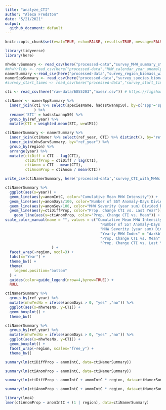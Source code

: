 ```yaml
---
title: "analyze_CTI"
author: "Alexa Fredston"
date: "5/21/2021"
output:
  github_document: default
---
```



```r
knitr::opts_chunk$set(eval=TRUE, echo=FALSE, results=TRUE, message=FALSE, warning=FALSE) # set options for all chunks
```

```r
library(tidyverse)
library(here)
```


```r
mhwSurvSummary <- read_csv(here("processed-data","survey_MHW_summary_stats.csv"))
#mhwYrTidy <- read_csv(here("processed-data","MHW_calendar_year_anomaly.csv"))
namerSummary <-read_csv(here("processed-data","survey_region_biomass_with_MHWs.csv"))
namerSppSummary <- read_csv(here("processed-data","survey_species_biomass_with_MHWs.csv"))
#survey_start_times <- read_csv(here("processed-data","survey_start_times.csv"))

cti <- read_csv(here("raw-data/6855203","mxesr.csv")) # https://figshare.com/articles/dataset/Species_Temperature_Index_and_thermal_range_information_forNorth_Pacific_and_North_Atlantic_plankton_and_bottom_trawl_species/6855203/1
```

```r
ctiNamer <- namerSppSummary %>% 
  inner_join(cti %>% select(speciesName, hadsstwannp50), by=c('spp'='speciesName') # keep only the species with CTIs, and use the hadsstwannp50 index (see dataset description in source file for CTI data)
             ) %>% 
  rename('STI' = hadsstwannp50) %>% 
  group_by(ref_year) %>% 
  mutate(CTI = weighted.mean(STI, w=wtMt))

ctiNamerSummary <- namerSummary %>% 
  inner_join(ctiNamer %>% select(ref_year, CTI) %>% distinct(), by="ref_year") %>% 
  inner_join(mhwSurvSummary, by="ref_year") %>% 
  group_by(region) %>% 
  arrange(year) %>% 
  mutate(ctiDiff = CTI - lag(CTI),
         ctiDiffProp = ctiDiff / lag(CTI),
         ctiAnom = CTI - mean(CTI),
         ctiAnomProp = ctiAnom / mean(CTI))

write_csv(ctiNamerSummary, here('processed-data','survey_CTI_with_MHWs.csv'))
```

```r
ctiNamerSummary %>% 
  ggplot(aes(x=year)) + 
  geom_line(aes(y=anomIntC, color="Cumulative Mean MHW Intensity")) +
  geom_line(aes(y=anomDays/100, color="Number of SST Anomaly-Days Divided by 100")) +
  geom_line(aes(y=anomSev/100, color="MHW Severity (year sum) Divided by 100")) +
  geom_line(aes(y=ctiDiffProp, color="Prop. Change CTI vs. Last Year")) +
    geom_line(aes(y=ctiAnomProp, color="Prop. Change CTI vs. Mean")) +
scale_color_manual(name = "", values = c("Cumulative Mean MHW Intensity" = "darkblue",
                                           "Number of SST Anomaly-Days Divided by 100" = "turquoise1",
                                           "MHW Severity (year sum) Divided by 100" = "royalblue1",
                                           "Yearly MHW Index" = "darkblue",
                                           "Prop. Change CTI vs. Mean" = "palevioletred2",
                                           "Prop. Change CTI vs. Last Year" = "darkred")
                     ) +
  facet_wrap(~region, ncol=3) +
  labs(x="Year") + 
  theme_bw() +
  theme(
    legend.position="bottom"
  ) +
  guides(color=guide_legend(nrow=4,byrow=TRUE)) +
  NULL
```
```r
ctiNamerSummary %>% 
  group_by(ref_year) %>% 
  mutate(mhwYesNo = ifelse(anomDays > 0, "yes" ,"no")) %>% 
  ggplot(aes(x=mhwYesNo, y=CTI)) +
  geom_boxplot() + 
  theme_bw()
```

```r
ctiNamerSummary %>% 
  group_by(ref_year) %>% 
  mutate(mhwYesNo = ifelse(anomDays > 0, "yes" ,"no")) %>% 
  ggplot(aes(x=mhwYesNo, y=CTI)) +
  geom_boxplot() + 
  facet_wrap(~region, scales="free_y") +
  theme_bw()
```


```r
summary(lm(ctiDiffProp ~ anomIntC, data=ctiNamerSummary))

summary(lm(ctiAnomProp ~ anomIntC, data=ctiNamerSummary))

summary(lm(ctiDiffProp ~ anomIntC + anomIntC * region, data=ctiNamerSummary))

summary(lm(ctiAnomProp ~ anomIntC + anomIntC * region, data=ctiNamerSummary))

library(lme4)
lmer(ctiAnomProp ~ anomIntC + (1 | region), data=ctiNamerSummary)
```
